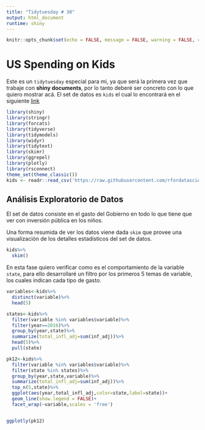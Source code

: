 ```yaml
---
title: "Tidytuesday # 38"
output: html_document
runtime: shiny
---
```


```r
knitr::opts_chunk$set(echo = FALSE, message = FALSE, warning = FALSE, cache = FALSE)
```


# US Spending on Kids

Este es un `tidytuesday` especial para mi, ya que será la primera vez que trabaje con **shiny documents**, por lo tanto deberé ser concreto con lo que quiero mostrar acá. El set de datos es `kids` el cual lo encontrará en el siguiente [link](https://github.com/rfordatascience/tidytuesday/blob/master/data/2020/2020-09-15/readme.md)


```r
library(shiny)
library(stringr)
library(forcats)
library(tidyverse)
library(tidymodels)
library(widyr)
library(tidytext)
library(skimr)
library(ggrepel)
library(plotly)
library(rsconnect)
theme_set(theme_classic())
kids <- readr::read_csv('https://raw.githubusercontent.com/rfordatascience/tidytuesday/master/data/2020/2020-09-15/kids.csv')
```

## Análisis Exploratorio de Datos 

El set de datos consiste en el gasto del Gobierno en todo lo que tiene que ver con inversión pública en los niños.

Una forma resumida de ver los datos viene dada `skim` que provee una visualización de los detalles estadísticos del set de datos.

```r
kids%>%
  skim()
```

En esta fase quiero verificar como es el comportamiento de la variable `state`, para ello desarrollaré un filtro por los primeros 5 temas de variable, los cuales indican cada tipo de gasto.


```r
variables<-kids%>%
  distinct(variable)%>%
  head(5)

states<-kids%>%
  filter(variable %in% variables$variable)%>%
  filter(year==2016)%>%
  group_by(year,state)%>%
  summarize(total_infl_adj=sum(inf_adj))%>%
  head(5)%>%
  pull(state)

pk12<-kids%>%
  filter(variable %in% variables$variable)%>%
  filter(state %in% states)%>%
  group_by(year,state,variable)%>%
  summarize(total_infl_adj=sum(inf_adj))%>%
  top_n(5,state)%>%
  ggplot(aes(year,total_infl_adj,color=state,label=state))+
  geom_line(show.legend = FALSE)+
  facet_wrap(~variable,scales = 'free')


ggplotly(pk12)
```



